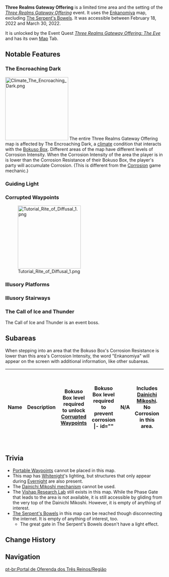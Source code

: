 {{EventTabs|subpage1=Area}}
{{Removed|area}}
{{Location Infobox
|title        = Three Realms Gateway Offering
|image        = <gallery>
Three Realms Gateway Offering Area.png|In-Game
Three Realms Gateway Offering Map.png|Map
Emblem Three Realms Gateway Offering.png|Emblem
</gallery>
|type         = Area
|region       = Inazuma
|map          = Three Realms Gateway Offering
|event        = Three Realms Gateway Offering
}}

'''Three Realms Gateway Offering''' is a limited time area and the setting of the ''[[Three Realms Gateway Offering]]'' event. It uses the [[Enkanomiya]] map, excluding [[The Serpent's Bowels]]. It was accessible between February 18, 2022 and March 30, 2022.

It is unlocked by the Event Quest ''[[Three Realms Gateway Offering: The Eve]]'' and has its own [[Map]] Tab.

==Notable Features==
===The Encroaching Dark===
{{Main|The Encroaching Dark}}
[[File:Climate The Encroaching Dark.png|200px|left]] The entire Three Realms Gateway Offering map is affected by The Encroaching Dark, a [[climate]] condition that interacts with the [[Bokuso Box]]. Different areas of the map have different levels of Corrosion Intensity. When the Corrosion Intensity of the area the player is in is lower than the Corrosion Resistance of their Bokuso Box, the player's party will accumulate Corrosion. (This is different from the [[Corrosion]] game mechanic.)

===Guiding Light===
{{Main|Guiding Light}}
{{Transclude|Guiding Light|Tutorial}}

===Corrupted Waypoints===
{{Main|Corrupted Waypoints}}
[[File:Tutorial Rite of Diffusal 1.png|200px]]

===Illusory Platforms===
{{Main|Illusory Platforms}}
{{Transclude|Illusory Platforms|Tutorial}}

===Illusory Stairways===
{{Main|Illusory Stairways}}
{{Transclude|Illusory Stairways|Tutorial}}

===The Call of Ice and Thunder===
{{Main|The Call of Ice and Thunder}}
The Call of Ice and Thunder is an event boss.

==Subareas==
When stepping into an area that the Bokuso Box's Corrosion Resistance is lower than this area's Corrosion Intensity, the word "Enkanomiya" will appear on the screen with additional information, like other subareas.
{| class="article-table" style="width: 100%;"
! style="width: 40%;" |Name
! style="width: 40%;" |Description
! style="width: 10%;" | Bokuso Box level required to unlock [[Corrupted Waypoints]]
! style="width: 10%;" |Bokuso Box level required to prevent corrosion
|- id=""
|N/A
| Includes [[Dainichi Mikoshi]]. No Corrosion in this area.
|0
|0
|- id=""
|Enkanomiya (Corrosion Intensity 15)
|Includes the eastern part of [[The Narrows]].
| 0
|3
|- id=""
|Enkanomiya (Corrosion Intensity 28)
|Includes the western part of The Narrows and [[Yachimatahiko's Locus]].
|0
|5
|- id=""
|Enkanomiya (Corrosion Intensity 60)
|Includes the northern part of [[Evernight Temple]] and [[Vishap Research Lab]].
|6
|8
|- id=""
|Enkanomiya (Corrosion Intensity 73)
|Includes the southern part of Evernight Temple and [[Yachimatahime's Locus]].
|6
|10
|- id=""
| Enkanomiya (Corrosion Intensity 105)
|Includes the northern part of [[The Serpent's Heart]].
| 11
|13
|- id=""
|Enkanomiya (Corrosion Intensity 118)
|Includes the southern part of The Serpent's Heart and [[Kunado's Locus]].
|11
|15
|}

==Trivia==
* [[Portable Waypoint]]s cannot be placed in this map.
* This map has [[Whitenight]]'s lighting, but structures that only appear during [[Evernight]] are also present.
* The [[Dainichi Mikoshi/Mechanism|Dainichi Mikoshi mechanism]] cannot be used.
* The [[Vishap Research Lab]] still exists in this map. While the Phase Gate that leads to the area is not available, it is still accessible by gliding from the very top of the Dainichi Mikoshi. However, it is empty of anything of interest.
*[[The Serpent's Bowels]] in this map can be reached though disconnecting the internet. It is empty of anything of interest, too.
**The great gate in The Serpent's Bowels doesn't have a light effect.

==Change History==
{{Change History|2.5}}

==Navigation==
{{Area Navbox|time-limited}}

[[pt-br:Portal de Oferenda dos Três Reinos/Região]]